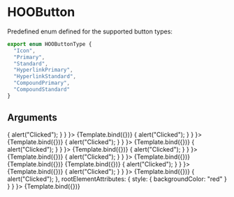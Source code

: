 
<Meta title="Atoms/Buttons/HOOButton" component={HOOButton} />

# HOOButton

Predefined enum defined for the supported button types:
```ts
export enum HOOButtonType {
  "Icon",
  "Primary",
  "Standard",
  "HyperlinkPrimary",
  "HyperlinkStandard",
  "CompoundPrimary",
  "CompoundStandard"
}
```

## Arguments

<ArgsTable of={HOOButton} />


<Canvas>
  <Story
    name="Primary"
    args={
      { type: HOOButtonType.Primary, label: 'Button', onClick: () => { alert("Clicked"); } }
    }>
    {Template.bind({})}
  </Story>
</Canvas>

<Canvas>
  <Story
    name="Primary: Left Icon"
    args={
      { type: HOOButtonType.Primary, label: 'Button', iconName: "hoo-icon-arrow-left", onClick: () => { alert("Clicked"); } }
    }>
    {Template.bind({})}
  </Story>
</Canvas>

<Canvas>
  <Story
    name="Primary: Right Icon"
    args={
      { type: HOOButtonType.Primary, label: 'Button', iconRight: "hoo-icon-arrow-right", onClick: () => { alert("Clicked"); } }
    }>
    {Template.bind({})}
  </Story>
</Canvas>

<Canvas>
  <Story
    name="Primary: Disabled"
    args={
      { type: HOOButtonType.Primary, disabled: true, label: 'Button', onClick: () => { alert("Clicked"); } }
    }>
    {Template.bind({})}
  </Story>
</Canvas>

<Canvas>
  <Story
    name="Standard"
    args={
      { type: HOOButtonType.Standard, label: 'Button', onClick: () => { alert("Clicked"); } }
    }>
    {Template.bind({})}
  </Story>
</Canvas>

<Canvas>
  <Story
    name="Icon"
    args={
      { type: HOOButtonType.Icon, iconName: "hoo-icon-smile", onClick: () => { alert("Clicked"); } }
    }>
    {Template.bind({})}
  </Story>
</Canvas>

<Canvas>
  <Story
    name="Primary: Hyperlink"
    args={
      { type: HOOButtonType.HyperlinkPrimary, label: 'Button', href: "https://google.com" }
    }>
    {Template.bind({})}
  </Story>
</Canvas>

<Canvas>
  <Story
    name="Standard: Hyperlink"
    args={
      { type: HOOButtonType.HyperlinkStandard, label: 'Button', href: "https://google.com" }
    }>
    {Template.bind({})}
  </Story>
</Canvas>

<Canvas>
  <Story
    name="Primary: Compound"
    args={
      { type: HOOButtonType.CompoundPrimary, label: 'Button', description: "Compound button description", onClick: () => { alert("Clicked"); } }
    }>
    {Template.bind({})}
  </Story>
</Canvas>

<Canvas>
  <Story
    name="Standard: Compound"
    args={
      { type: HOOButtonType.CompoundStandard, label: 'Button', description: "Compound button description", onClick: () => { alert("Clicked"); } }
    }>
    {Template.bind({})}
  </Story>
</Canvas>

<Canvas>
  <Story
    name="Extending"
    args={
      { type: HOOButtonType.Standard, label: 'Button', onClick: () => { alert("Clicked"); }, rootElementAttributes: { style: { backgroundColor: "red" } } }
    }>
    {Template.bind({})}
  </Story>
</Canvas>
